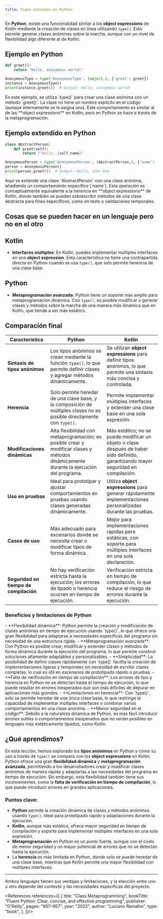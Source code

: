 ```yaml
---
title: Tipos anónimos en Python
---
```


<ReadingTime />
<GitHubRepoLink user="r8vnhill" repo="" />

En **Python**, existe una funcionalidad similar a los **object expressions** de Kotlin mediante la creación de clases en línea utilizando `type()`. Esto permite generar clases anónimas sobre la marcha, aunque con un nivel de flexibilidad algo diferente al de Kotlin.

## Ejemplo en Python

```python
def greet():
    return "Hello, anonymous world!"

AnonymousType = type('AnonymousType', (object,), {'greet': greet})
instance = AnonymousType()
print(instance.greet())  # Output: Hello, anonymous world!
```

<Explanation>
    En este ejemplo, se utiliza `type()` para crear una clase anónima con un método `greet()`. La clase no tiene un nombre explícito en el código (aunque internamente se le asigna uno). Este comportamiento es similar al de las **object expressions** en Kotlin, pero en Python se hace a través de la metaprogramación.
</Explanation>

## Ejemplo extendido en Python

```python
class AbstractPerson:
    def greet(self):
        return f"Hello, {self.name}"

AnonymousPerson = type('AnonymousPerson', (AbstractPerson,), {'name': 'John Doe'})
person = AnonymousPerson()
print(person.greet())  # Output: Hello, John Doe
```

<Explanation>
    Aquí se extiende una clase `AbstractPerson` con una clase anónima, añadiendo un comportamiento específico (`name`). Esta operación es conceptualmente equivalente a la herencia en **object expressions** de Kotlin, donde también se pueden sobrescribir métodos de una clase abstracta para fines específicos, como en tests o validaciones temporales.
</Explanation>

## Cosas que se pueden hacer en un lenguaje pero no en el otro

## Kotlin

- **Interfaces múltiples**: En Kotlin, puedes implementar múltiples interfaces en una **object expression**. Esta característica no tiene una contrapartida directa en Python cuando se usa `type()`, que solo permite herencia de una clase base.
  
## Python

- **Metaprogramación avanzada**: Python tiene un soporte más amplio para metaprogramación dinámica. Con `type()`, es posible modificar o generar clases y métodos sobre la marcha de una manera más dinámica que en Kotlin, que tiende a ser más estático.

## Comparación final

| **Característica**               | **Python**                                                                                                                            | **Kotlin**                                                                                                                      |
|----------------------------------|----------------------------------------------------------------------------------------------------------------------------------------|----------------------------------------------------------------------------------------------------------------------------------|
| **Sintaxis de tipos anónimos**   | Los tipos anónimos se crean mediante la función `type()`, lo que permite definir clases y agregar métodos dinámicamente.                | Se utilizan **object expressions** para definir tipos anónimos, lo que permite una sintaxis más concisa y controlada.             |
| **Herencia**                     | Solo permite heredar de una clase base, y la composición de múltiples clases no es posible directamente con `type()`.                  | Permite implementar múltiples interfaces y extender una clase base en una sola expresión.                                         |
| **Modificaciones dinámicas**     | Alta flexibilidad con metaprogramación; es posible crear y modificar clases y métodos dinámicamente durante la ejecución del programa. | Más estático; no se puede modificar un objeto o clase después de haber sido definido, garantizando mayor seguridad en compilación. |
| **Uso en pruebas**               | Ideal para prototipar y ajustar comportamientos en pruebas usando clases generadas dinámicamente.                                       | Utiliza **object expressions** para generar rápidamente implementaciones personalizadas durante las pruebas.                      |
| **Casos de uso**                 | Más adecuado para escenarios donde se necesita crear o modificar tipos de forma dinámica.                                               | Mejor para implementaciones rápidas pero estáticas, con soporte para múltiples interfaces en una sola declaración.                |
| **Seguridad en tiempo de compilación** | No hay verificación estricta hasta la ejecución; los errores de tipado o herencia ocurren en tiempo de ejecución.                      | Verificación estricta en tiempo de compilación, lo que reduce el riesgo de errores durante la ejecución.                          |

### Beneficios y limitaciones de Python

<ProCons>
    <Pros>
        - **Flexibilidad dinámica**: Python permite la creación y modificación de clases anónimas en tiempo de ejecución usando `type()`, lo que ofrece una gran flexibilidad para adaptarse a necesidades específicas del programa sin necesidad de una estructura rígida.
        - **Metaprogramación avanzada**: Con Python es posible crear, modificar y extender clases y métodos de forma dinámica durante la ejecución del programa, lo que permite construir soluciones altamente adaptables y personalizables.
        - **Simplicidad**: La posibilidad de definir clases rápidamente con `type()` facilita la creación de implementaciones ligeras y temporales sin necesidad de escribir clases completas, lo cual es útil en escenarios de prototipado rápido o pruebas.
    </Pros>
    <Cons>
        - **Falta de verificación en tiempo de compilación**: Los errores de tipo y herencia en Python no se detectan hasta el tiempo de ejecución, lo que puede resultar en errores inesperados que son más difíciles de depurar en aplicaciones más grandes.
        - **Limitaciones en herencia**: Con `type()`, solo se permite heredar de una única clase base, lo que restringe la capacidad de implementar múltiples interfaces o combinar varios comportamientos en una clase anónima.
        - **Menor seguridad en el código**: Debido a la naturaleza dinámica de Python, es más fácil introducir errores sutiles o comportamientos inesperados que no serían posibles en lenguajes más estáticamente tipados, como Kotlin.
    </Cons>
</ProCons>

## ¿Qué aprendimos?

En esta lección, hemos explorado los **tipos anónimos** en Python y cómo su uso a través de `type()` se compara con los **object expressions** en Kotlin. Python ofrece una gran **flexibilidad dinámica** y **metaprogramación avanzada**, permitiendo a los desarrolladores crear y modificar clases anónimas de manera rápida y adaptarlas a las necesidades del programa en tiempo de ejecución. Sin embargo, esta flexibilidad también tiene sus inconvenientes, como la **falta de verificación en tiempo de compilación**, lo que puede introducir errores en grandes aplicaciones.

### Puntos clave:
- **Python** permite la creación dinámica de clases y métodos anónimos usando `type()`, ideal para prototipado rápido y adaptaciones durante la ejecución.
- **Kotlin**, aunque más estático, ofrece mayor seguridad en tiempo de compilación y soporte para implementar múltiples interfaces en una sola expresión.
- **Metaprogramación** en Python es un punto fuerte, aunque con el costo de menor seguridad y un mayor potencial de errores que no se detectan hasta la ejecución.
- La **herencia** es más limitada en Python, donde solo se puede heredar de una clase base, mientras que Kotlin permite una mayor flexibilidad con múltiples interfaces.

---

Ambos lenguajes tienen sus ventajas y limitaciones, y la elección entre uno u otro depende del contexto y las necesidades específicas del proyecto.

<References references={[
    {
        title: "Class Metaprogramming",
        bookTitle: "Fluent Python: Clear, concise, and effective programming",
        publisher: "O’Reilly",
        pages: "907–957",
        year: "2022",
        author: "Luciano Ramalho",
        type: "book",
    },
]}/>
